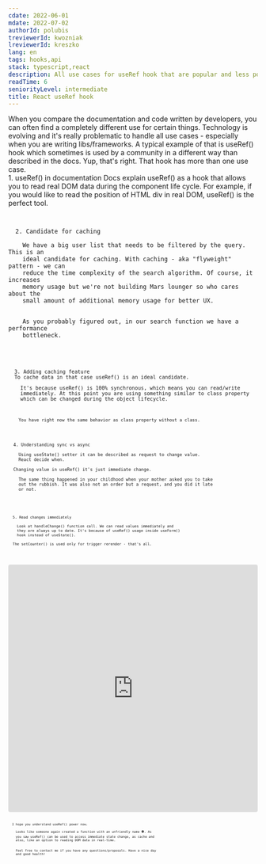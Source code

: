 ```yaml
---
cdate: 2022-06-01
mdate: 2022-07-02
authorId: polubis
treviewerId: kwozniak
lreviewerId: kreszko
lang: en
tags: hooks,api
stack: typescript,react
description: All use cases for useRef hook that are popular and less popular. Let's check the use cases, implementation, and how it works in React.
readTime: 6
seniorityLevel: intermediate
title: React useRef hook
---
```


<Prelude>
  <M>
    When you compare the documentation and code written by developers, you can
    often find a completely different use for certain things.
  </M>
  <M>
    Technology is evolving and it's really problematic to handle all use cases -
    especially when you are writing libs/frameworks.
  </M>
  <M>
    A typical example of that is useRef() hook which sometimes is used by a
    community in a different way than described in the docs.
  </M>
  <M>Yup, that's right. That hook has more than one use case.</M>
</Prelude>

<Section>
  <XL>1. useRef() in documentation</XL>
  <M>
    Docs explain useRef() as a hook that allows you to read real DOM data during
    the component life cycle. For example, if you would like to read the
    position of HTML div in real DOM, useRef() is the perfect tool.
  </M>
  <Code
    mode="dynamic"
    lang="tsx"
    description="This is the most popular use case"
    linesCount={29}
    src="https://raw.githubusercontent.com/polubis/React-useRef-hook/main/src/snippets/typical-use-ref-usage.tsx"
  />
</Section>

<Section>
  <XL>2. Candidate for caching</XL>
  <M>
    We have a big user list that needs to be filtered by the query. This is an
    ideal candidate for caching. With caching - aka "flyweight" pattern - we can
    reduce the time complexity of the search algorithm. Of course, it increases
    memory usage but we're not building Mars lounger so who cares about the
    small amount of additional memory usage for better UX.
  </M>
  <M>
    As you probably figured out, in our search function we have a performance
    bottleneck.
  </M>
  <Code
    mode="dynamic"
    lang="ts"
    description="Bottleneck"
    linesCount={32}
    src="https://raw.githubusercontent.com/polubis/React-useRef-hook/main/src/snippets/cache-candidate.ts"
  />
</Section>

<Section>
  <XL>3. Adding caching feature</XL>
  <M>To cache data in that case useRef() is an ideal candidate.</M>
  <M>
    It's because useRef() is 100% synchronous, which means you can read/write
    immediately. At this point you are using something similar to class property
    which can be changed during the object lifecycle.
  </M>
  <Code
    mode="dynamic"
    lang="ts"
    description="Immediate read/write with useRef()"
    linesCount={43}
    src="https://raw.githubusercontent.com/polubis/React-useRef-hook/main/src/snippets/use-ref-as-cache.ts"
  />
  <Hint hasBg>
    You have right now the same behavior as class property without a class.
  </Hint>
</Section>

<Section>
  <XL>4. Understanding sync vs async</XL>
  <M>
    Using useState() setter it can be described as request to change value.
    React decide when.
  </M>
  <M>Changing value in useRef() it's just immediate change.</M>
  <M>
    The same thing happened in your childhood when your mother asked you to take
    out the rubbish. It was also not an order but a request, and you did it late
    or not.
  </M>
  <Code
    mode="dynamic"
    lang="ts"
    description="Sync or async?"
    linesCount={24}
    src="https://raw.githubusercontent.com/polubis/React-useRef-hook/main/src/snippets/as-immediate-state-manager.ts"
  />
</Section>

<Section>
  <XL>5. Read changes immediately</XL>
  <M>
    Look at handleChange() function call. We can read values immediately and
    they are always up to date. It's because of useRef() usage inside useForm()
    hook instead of useState().
  </M>
  <M>The setCounter() is used only for trigger rerender - that's all.</M>
  <Code
    mode="dynamic"
    lang="tsx"
    description="No need to use useEffect()"
    linesCount={34}
    src="https://raw.githubusercontent.com/polubis/React-useRef-hook/main/src/snippets/real-case-usage.tsx"
  />
</Section>

<Demo label="Full example" height="500px">
  <iframe
    src="https://codesandbox.io/embed/react-useref-hook-3907we?fontsize=14&hidenavigation=1&theme=dark"
    style="width:100%; height:500px; border:0; border-radius: 4px; overflow:hidden;"
    title="React useRef hook"
    allow="accelerometer; ambient-light-sensor; camera; encrypted-media; geolocation; gyroscope; hid; microphone; midi; payment; usb; vr; xr-spatial-tracking"
    sandbox="allow-forms allow-modals allow-popups allow-presentation allow-same-origin allow-scripts"
  ></iframe>
</Demo>

<Summary>
  <M>I hope you understand useRef() power now.</M>
  <M>
    Looks like someone again created a function with an unfriendly name 👽. As
    you saw useRef() can be used to access immediate state change, as cache and
    also, like an option to reading DOM data in real-time.
  </M>
  <M>
    Feel free to contact me if you have any questions/proposals. Have a nice day
    and good health!
  </M>
</Summary>
